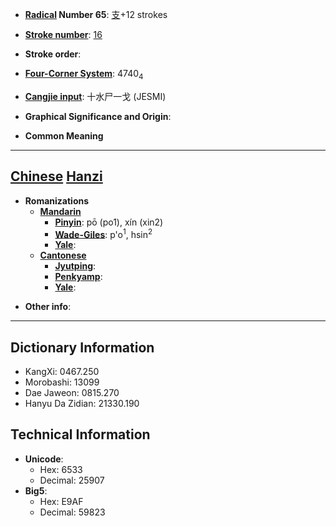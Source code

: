 * '''[[Wiktionary:Chinese radical index| Radical]] Number 65''': [[Wiktionary:Chinese radical index 支|支]]+12 strokes

* '''[[Wiktionary:Chinese total strokes index|Stroke number]]''': [[Wiktionary:Chinese total strokes index 16|16]]

* '''Stroke order''': 

* '''[[Wiktionary:Chinese four corner index|Four-Corner System]]''': 4740<sub>4</sub>

* '''[[Wiktionary:Chinese Cangjie index|Cangjie input]]''': 十水尸一戈 (JESMI)

* '''Graphical Significance and Origin''': 

* '''Common Meaning'''

----

== [[Chinese]] [[Hanzi]] ==

* '''Romanizations'''
** '''[[Mandarin]]'''
*** '''[[Pinyin]]''': pō (po1), xín (xin2)
*** '''[[Wade-Giles]]''': p'o<sup>1</sup>, hsin<sup>2</sup>
*** '''[[Yale]]''': 
** '''[[Cantonese]]'''
*** '''[[Jyutping]]''':
*** '''[[Penkyamp]]''': 
*** '''[[Yale]]''': 

* '''Other info''': 

----

== Dictionary Information ==

* KangXi: 0467.250
* Morobashi: 13099
* Dae Jaweon: 0815.270
* Hanyu Da Zidian: 21330.190

== Technical Information ==

* '''Unicode''':
** Hex: 6533
** Decimal: 25907
* '''Big5''':
** Hex: E9AF
** Decimal: 59823
